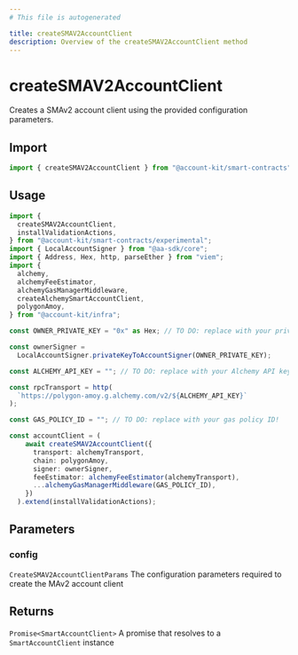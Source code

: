 ```yaml
---
# This file is autogenerated

title: createSMAV2AccountClient
description: Overview of the createSMAV2AccountClient method
---
```


# createSMAV2AccountClient

Creates a SMAv2 account client using the provided configuration parameters.

## Import

```ts
import { createSMAV2AccountClient } from "@account-kit/smart-contracts";
```

## Usage
```ts
import {
  createSMAV2AccountClient,
  installValidationActions,
} from "@account-kit/smart-contracts/experimental";
import { LocalAccountSigner } from "@aa-sdk/core";
import { Address, Hex, http, parseEther } from "viem";
import {
  alchemy,
  alchemyFeeEstimator,
  alchemyGasManagerMiddleware,
  createAlchemySmartAccountClient,
  polygonAmoy,
} from "@account-kit/infra";

const OWNER_PRIVATE_KEY = "0x" as Hex; // TO DO: replace with your private key!

const ownerSigner =
  LocalAccountSigner.privateKeyToAccountSigner(OWNER_PRIVATE_KEY);

const ALCHEMY_API_KEY = ""; // TO DO: replace with your Alchemy API key!

const rpcTransport = http(
  `https://polygon-amoy.g.alchemy.com/v2/${ALCHEMY_API_KEY}`
);

const GAS_POLICY_ID = ""; // TO DO: replace with your gas policy ID!

const accountClient = (
    await createSMAV2AccountClient({
      transport: alchemyTransport,
      chain: polygonAmoy,
      signer: ownerSigner,
      feeEstimator: alchemyFeeEstimator(alchemyTransport),
      ...alchemyGasManagerMiddleware(GAS_POLICY_ID),
    })
  ).extend(installValidationActions);
```

## Parameters

### config

`CreateSMAV2AccountClientParams`
The configuration parameters required to create the MAv2 account client

## Returns

`Promise<SmartAccountClient>`
A promise that resolves to a `SmartAccountClient` instance
